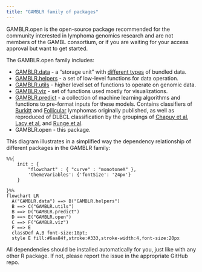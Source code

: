 ```yaml
---
title: "GAMBLR family of packages"
---
```


GAMBLR.open is the open-source package recommended for the community interested in lymphoma genomics research and are not members of the GAMBL consortium, or if you are waiting for your access approval but want to get started.

The GAMBLR.open family includes:

* [GAMBLR.data](https://github.com/morinlab/GAMBLR.data) - a "storage unit" with [different types](https://morinlab.github.io/GAMBLR.data/resources/bundled_data.html) of bundled data.
* [GAMBLR.helpers](https://github.com/morinlab/GAMBLR.helpers) - a set of low-level functions for data operation.
* [GAMBLR.utils](https://github.com/morinlab/GAMBLR.utils) - higher level set of functions to operate on genomic data.
* [GAMBLR.viz](https://github.com/morinlab/GAMBLR.viz) - set of functions used mostly for visualizations.
* [GAMBLR.predict](https://github.com/morinlab/GAMBLR.predict) - a collection of machine learning algorithms and functions to pre-format inputs for these models. Contains classifiers of [Burkitt](https://doi.org/10.1182/blood.2022016534) and [Follicular](https://doi.org/10.1182/blood.2022018719) lymphomas originally published, as well as reproduced of DLBCL classification by the groupings of [Chapuy et al](https://doi.org/10.1038/s41591-018-0016-8), [Lacy et al](https://doi.org/10.1182/blood.2019003535), and [Runge et al](https://doi.org/10.1111/bjh.17132).
* GAMBLR.open - this package.

This diagram illustrates in a simplified way the dependency relationship of
different packages in the GAMBLR family:

```mermaid
%%{
    init : {
        "flowchart" : { "curve" : "monotoneX" },
        'themeVariables': {'fontSize': '24px'}
    }

}%%
flowchart LR
  A("GAMBLR.data") ==> B("GAMBLR.helpers")
  B ==> C("GAMBLR.utils")
  B ==> D("GAMBLR.predict")
  D ==> E("GAMBLR.open")
  C ==> F("GAMBLR.viz")
  F ==> E
  classDef A,B font-size:18pt;
  style E fill:#6aa84f,stroke:#333,stroke-width:4,font-size:20px
```

All dependencies should be installed automatically for you, just like with any other R package. If not, please report the issue in the appropriate GitHub repo.
